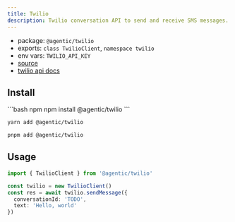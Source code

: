 ```yaml
---
title: Twilio
description: Twilio conversation API to send and receive SMS messages.
---
```


- package: `@agentic/twilio`
- exports: `class TwilioClient`, `namespace twilio`
- env vars: `TWILIO_API_KEY`
- [source](https://github.com/transitive-bullshit/agentic/blob/main/packages/twilio/src/twilio-client.ts)
- [twilio api docs](https://www.twilio.com/docs/conversations/api)

## Install

<CodeGroup>
```bash npm
npm install @agentic/twilio
```

```bash yarn
yarn add @agentic/twilio
```

```bash pnpm
pnpm add @agentic/twilio
```

</CodeGroup>

## Usage

```ts
import { TwilioClient } from '@agentic/twilio'

const twilio = new TwilioClient()
const res = await twilio.sendMessage({
  conversationId: 'TODO',
  text: 'Hello, world'
})
```

